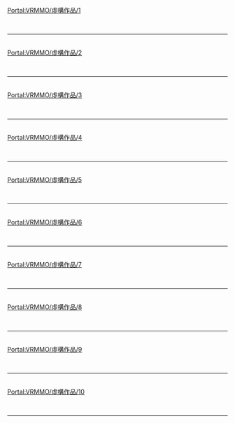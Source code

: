 {{Portal:VRMMO/box-header|虛構作品|Portal:VRMMO/虛構作品|}}
[[Portal:VRMMO/虛構作品/1|Portal:VRMMO/虛構作品/1]]<br> {{Portal:VRMMO/虛構作品/1}} <div style="clear: both"></div><br/><hr/><br/>
[[Portal:VRMMO/虛構作品/2|Portal:VRMMO/虛構作品/2]]<br> {{Portal:VRMMO/虛構作品/2}} <div style="clear: both"></div><br/><hr/><br/>
[[Portal:VRMMO/虛構作品/3|Portal:VRMMO/虛構作品/3]]<br> {{Portal:VRMMO/虛構作品/3}} <div style="clear: both"></div><br/><hr/><br/>
[[Portal:VRMMO/虛構作品/4|Portal:VRMMO/虛構作品/4]]<br> {{Portal:VRMMO/虛構作品/4}} <div style="clear: both"></div><br/><hr/><br/>
[[Portal:VRMMO/虛構作品/5|Portal:VRMMO/虛構作品/5]]<br> {{Portal:VRMMO/虛構作品/5}} <div style="clear: both"></div><br/><hr/><br/>
[[Portal:VRMMO/虛構作品/6|Portal:VRMMO/虛構作品/6]]<br> {{Portal:VRMMO/虛構作品/6}} <div style="clear: both"></div><br/><hr/><br/>
[[Portal:VRMMO/虛構作品/7|Portal:VRMMO/虛構作品/7]]<br> {{Portal:VRMMO/虛構作品/7}} <div style="clear: both"></div><br/><hr/><br/>
[[Portal:VRMMO/虛構作品/8|Portal:VRMMO/虛構作品/8]]<br> {{Portal:VRMMO/虛構作品/8}} <div style="clear: both"></div><br/><hr/><br/>
[[Portal:VRMMO/虛構作品/9|Portal:VRMMO/虛構作品/9]]<br> {{Portal:VRMMO/虛構作品/9}} <div style="clear: both"></div><br/><hr/><br/>
[[Portal:VRMMO/虛構作品/10|Portal:VRMMO/虛構作品/10]]<br> {{Portal:VRMMO/虛構作品/10}} <div style="clear: both"></div><br/><hr/><br/>
{{Portal:VRMMO/box-footer|}}